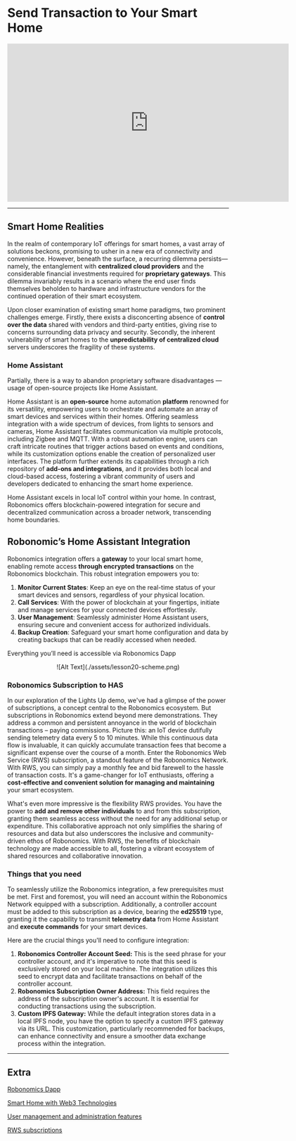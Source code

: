 # Send Transaction to Your Smart Home

<center>
<iframe width="640" height="360"
    src="https://www.youtube.com/embed/qOvzvvMA_Lc?fs=2&autoplay=0" frameborder="0"
    allow="fullscreen; accelerometer; autoplay; clipboard-write; encrypted-media; gyroscope; picture-in-picture" allowfullscreen></iframe>
</center>
<hr/>



## **Smart Home Realities**

In the realm of contemporary IoT offerings for smart homes, a vast array of solutions beckons, promising to usher in a new era of connectivity and convenience. However, beneath the surface, a recurring dilemma persists—namely, the entanglement with **centralized cloud providers** and the considerable financial investments required for **proprietary gateways**. This dilemma invariably results in a scenario where the end user finds themselves beholden to hardware and infrastructure vendors for the continued operation of their smart ecosystem.

Upon closer examination of existing smart home paradigms, two prominent challenges emerge. Firstly, there exists a disconcerting absence of **control over the data** shared with vendors and third-party entities, giving rise to concerns surrounding data privacy and security.
Secondly, the inherent vulnerability of smart homes to the **unpredictability of centralized cloud** servers underscores the fragility of these systems.

### Home Assistant

Partially, there is a way to abandon proprietary software disadvantages — usage of open-source projects like Home Assistant.

Home Assistant is an **open-source** home automation **platform** renowned for its versatility, empowering users to orchestrate and automate an array of smart devices and services within their homes. Offering seamless integration with a wide spectrum of devices, from lights to sensors and cameras, Home Assistant facilitates communication via multiple protocols, including Zigbee and MQTT. With a robust automation engine, users can craft intricate routines that trigger actions based on events and conditions, while its customization options enable the creation of personalized user interfaces. The platform further extends its capabilities through a rich repository of **add-ons and integrations**, and it provides both local and cloud-based access, fostering a vibrant community of users and developers dedicated to enhancing the smart home experience.

Home Assistant excels in local IoT control within your home. In contrast, Robonomics offers blockchain-powered integration for secure and decentralized communication across a broader network, transcending home boundaries.

## **Robonomic’s Home Assistant Integration**

Robonomics integration offers a **gateway** to your local smart home, enabling remote access **through encrypted transactions** on the Robonomics blockchain. This robust integration empowers you to:

1. **Monitor Current States**: Keep an eye on the real-time status of your smart devices and sensors, regardless of your physical location.
2. **Call Services**: With the power of blockchain at your fingertips, initiate and manage services for your connected devices effortlessly.
3. **User Management**: Seamlessly administer Home Assistant users, ensuring secure and convenient access for authorized individuals.
4. **Backup Creation**: Safeguard your smart home configuration and data by creating backups that can be readily accessed when needed.

Everything you’ll need is accessible via Robonomics Dapp

<center>
![Alt Text](./assets/lesson20-scheme.png)
</center>

### Robonomics Subscription to HAS

In our exploration of the Lights Up demo, we've had a glimpse of the power of subscriptions, a concept central to the Robonomics ecosystem. But subscriptions in Robonomics extend beyond mere demonstrations. They address a common and persistent annoyance in the world of blockchain transactions – paying commissions. Picture this: an IoT device dutifully sending telemetry data every 5 to 10 minutes. While this continuous data flow is invaluable, it can quickly accumulate transaction fees that become a significant expense over the course of a month. Enter the Robonomics Web Service (RWS) subscription, a standout feature of the Robonomics Network. With RWS, you can simply pay a monthly fee and bid farewell to the hassle of transaction costs. It's a game-changer for IoT enthusiasts, offering a **cost-effective and convenient solution for managing and maintaining** your smart ecosystem.

What's even more impressive is the flexibility RWS provides. You have the power to **add and remove other individuals** to and from this subscription, granting them seamless access without the need for any additional setup or expenditure. This collaborative approach not only simplifies the sharing of resources and data but also underscores the inclusive and community-driven ethos of Robonomics. With RWS, the benefits of blockchain technology are made accessible to all, fostering a vibrant ecosystem of shared resources and collaborative innovation.

### Things that you need

To seamlessly utilize the Robonomics integration, a few prerequisites must be met. First and foremost, you will need an account within the Robonomics Network equipped with a subscription. Additionally, a controller account must be added to this subscription as a device, bearing the **ed25519** type, granting it the capability to transmit **telemetry data** from Home Assistant and **execute commands** for your smart devices.

Here are the crucial things you'll need to configure integration:

1. **Robonomics Controller Account Seed:** This is the seed phrase for your controller account, and it's imperative to note that this seed is exclusively stored on your local machine. The integration utilizes this seed to encrypt data and facilitate transactions on behalf of the controller account.
2. **Robonomics Subscription Owner Address:** This field requires the address of the subscription owner's account. It is essential for conducting transactions using the subscription.
3. **Custom IPFS Gateway:** While the default integration stores data in a local IPFS node, you have the option to specify a custom IPFS gateway via its URL. This customization, particularly recommended for backups, can enhance connectivity and ensure a smoother data exchange process within the integration.

<hr/>

## **Extra**

[Robonomics Dapp](https://dapp.robonomics.network/#/)

[Smart Home with Web3 Technologies](https://wiki.robonomics.network/docs/robonomics-smart-home-overview/#secure-iot-with-blockchain)

[User management and administration features](https://www.notion.so/Robonomics-89eff6cb75ac4b9680ca943ca2c332cd?pvs=21)

[RWS subscriptions](https://wiki.robonomics.network/docs/subscription-launch)
